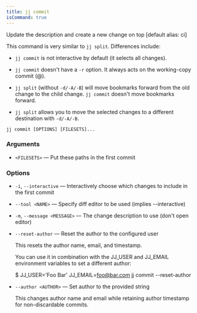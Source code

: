 ```yaml
---
title: jj commit
isCommand: true
---
```


Update the description and create a new change on top [default alias: ci]

This command is very similar to `jj split`. Differences include:

* `jj commit` is not interactive by default (it selects all changes).

* `jj commit` doesn't have a `-r` option. It always acts on the working-copy commit (@).

* `jj split` (without `-d/-A/-B`) will move bookmarks forward from the old change to the child change. `jj commit` doesn't move bookmarks forward.

* `jj split` allows you to move the selected changes to a different destination with `-d/-A/-B`.

```shell title="Usage"
jj commit [OPTIONS] [FILESETS]...
```

### Arguments

- `<FILESETS>` — Put these paths in the first commit

### Options

- `-i`, `--interactive` — Interactively choose which changes to include in the first commit
- `--tool <NAME>` — Specify diff editor to be used (implies --interactive)
- `-m`, `--message <MESSAGE>` — The change description to use (don't open editor)
- `--reset-author` — Reset the author to the configured user

  This resets the author name, email, and timestamp.

  You can use it in combination with the JJ_USER and JJ_EMAIL environment variables to set a different author:

  $ JJ_USER='Foo Bar' JJ_EMAIL=foo@bar.com jj commit --reset-author
- `--author <AUTHOR>` — Set author to the provided string

  This changes author name and email while retaining author timestamp for non-discardable commits.

